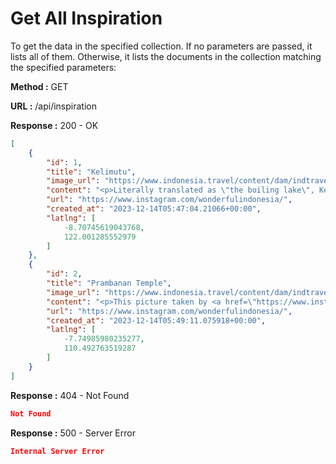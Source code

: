 
# Get All Inspiration

To get the data in the specified collection. If no parameters are passed, it lists all of them.
Otherwise, it lists the documents in the collection matching the specified parameters:

**Method :** <Badge variant="success">GET</Badge>

**URL :** <Badge variant="dark">/api/inspiration</Badge>

**Response :** <BadgeOutline variant="success">200 - OK</BadgeOutline>

```json
[
    {
        "id": 1,
        "title": "Kelimutu",
        "image_url": "https://www.indonesia.travel/content/dam/indtravelrevamp/user-generated-content/ugc-july-2020/gb-en/2.jpg",
        "content": "<p>Literally translated as \"the boiling lake\", Kelimutu has three craters that apparently change colors and alternating between green, red, and blue which always independent of one another. Located in Flores, East Nusa Tenggara, you can take public transportation from Moni, the closest small town, to get to the parking lot before Kelimutu’s peak. From there, hike to see the otherworldly spectacle from the top of the world. 📷: <a href=\"https://www.instagram.com/thefreedomcomplex/\" rel=\"noopener noreferrer\" target=\"_blank\">@thefreedomcomplex</a> <a href=\"https://www.instagram.com/explore/tags/kelimutu/\" rel=\"noopener noreferrer\" target=\"_blank\">#Kelimutu</a> <a href=\"https://www.instagram.com/explore/tags/eastnusatenggara/\" rel=\"noopener noreferrer\" target=\"_blank\">#EastNusaTenggara</a> <a href=\"https://www.instagram.com/explore/tags/indonesia/\" rel=\"noopener noreferrer\" target=\"_blank\">#Indonesia</a> <a href=\"https://www.instagram.com/explore/tags/travel/\" rel=\"noopener noreferrer\" target=\"_blank\">#Travel</a> <a href=\"https://www.instagram.com/explore/tags/wonderfulindonesia/\" rel=\"noopener noreferrer\" target=\"_blank\">#WonderfulIndonesia</a></p>",
        "url": "https://www.instagram.com/wonderfulindonesia/",
        "created_at": "2023-12-14T05:47:04.21066+00:00",
        "latlng": [
            -8.70745619043768,
            122.001285552979
        ]
    },
    {
        "id": 2,
        "title": "Prambanan Temple",
        "image_url": "https://www.indonesia.travel/content/dam/indtravelrevamp/user-generated-content/ugc-july-2020/gb-en/3.jpg",
        "content": "<p>This picture taken by <a href=\"https://www.instagram.com/furstset/\" rel=\"noopener noreferrer\" target=\"_blank\">@furstset</a> shows the 47-meter-tall majestic Prambanan Temple in Yogyakarta. This temple is easy to get to; simply take a bus from Tugu Train Station or Halte Malioboro 1. Dream big. Never stop believing. The Earth is gradually healing. We are waiting for the best time for you to come and visit us. Inspire people to make their own <a href=\"https://www.instagram.com/explore/tags/indonesiabucketlist/\" rel=\"noopener noreferrer\" target=\"_blank\">#IndonesiaBucketList</a> by sharing your past travelling moments in Indonesia on your social media. Don’t forget to use hashtag <a href=\"https://www.instagram.com/explore/tags/indonesiabucketlist/\" rel=\"noopener noreferrer\" target=\"_blank\">#IndonesiaBucketList</a> and mention us <a href=\"https://www.instagram.com/indtravel/\" rel=\"noopener noreferrer\" target=\"_blank\">@indtravel</a> or add hashtag <a href=\"https://www.instagram.com/explore/tags/wonderfulindonesia/\" rel=\"noopener noreferrer\" target=\"_blank\">#WonderfulIndonesia</a> for a chance to be featured. <a href=\"https://www.instagram.com/explore/tags/traveltomorrow/\" rel=\"noopener noreferrer\" target=\"_blank\">#TravelTomorrow</a> <a href=\"https://www.instagram.com/explore/tags/stayathome/\" rel=\"noopener noreferrer\" target=\"_blank\">#StayatHome</a> <a href=\"https://www.instagram.com/explore/tags/thoughtfulindonesia/\" rel=\"noopener noreferrer\" target=\"_blank\">#ThoughtfulIndonesia</a></p>",
        "url": "https://www.instagram.com/wonderfulindonesia/",
        "created_at": "2023-12-14T05:49:11.075918+00:00",
        "latlng": [
            -7.74985980235277,
            110.492763519287
        ]
    }
]
```

**Response :** <BadgeOutline variant="warning">404 - Not Found</BadgeOutline>

```json
Not Found
```

**Response :** <BadgeOutline variant="danger">500 - Server Error</BadgeOutline>

```json
Internal Server Error
```
